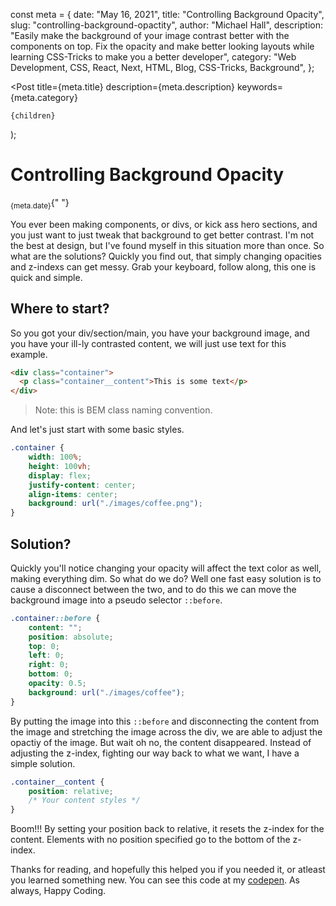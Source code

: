 const meta = {
  date: "May 16, 2021",
  title: "Controlling Background Opacity",
  slug: "controlling-background-opactity",
  author: "Michael Hall",
  description:
    "Easily make the background of your image contrast better with the components on top. Fix the opacity and make better looking layouts while learning CSS-Tricks to make you a better developer",
  category:
    "Web Development, CSS, React, Next, HTML, Blog, CSS-Tricks, Background",
};

  <Post
    title={meta.title}
    description={meta.description}
    keywords={meta.category}
  >
    {children}
  </Post>
);

# Controlling Background Opacity

<Sub>{meta.date}</Sub>{" "}

You ever been making components, or divs, or kick ass hero sections, and you just want to just tweak that background to get better contrast. I'm not the best at design, but I've found myself in this situation more than once. So what are the solutions? Quickly you find out, that simply changing opacities and z-indexs can get messy. Grab your keyboard, follow along, this one is quick and simple.

## Where to start?

So you got your div/section/main, you have your background image, and you have your ill-ly contrasted content, we will just use text for this example.

```html
<div class="container">
  <p class="container__content">This is some text</p>
</div>
```

> Note: this is BEM class naming convention.

And let's just start with some basic styles.

```CSS
.container {
    width: 100%;
    height: 100vh;
    display: flex;
    justify-content: center;
    align-items: center;
    background: url("./images/coffee.png");
}
```

## Solution?

Quickly you'll notice changing your opacity will affect the text color as well, making everything dim. So what do we do? Well one fast easy solution is to cause a disconnect between the two, and to do this we can move the background image into a pseudo selector `::before`.

```CSS
.container::before {
	content: "";
	position: absolute;
	top: 0;
	left: 0;
	right: 0;
	bottom: 0;
	opacity: 0.5;
	background: url("./images/coffee");
}
```

By putting the image into this `::before` and disconnecting the content from the image and stretching the image across the div, we are able to adjust the opactiy of the image. But wait oh no, the content disappeared. Instead of adjusting the z-index, fighting our way back to what we want, I have a simple solution.

```CSS
.container__content {
    position: relative;
    /* Your content styles */
}
```

Boom!!! By setting your position back to relative, it resets the z-index for the content. Elements with no position specified go to the bottom of the z-index.

Thanks for reading, and hopefully this helped you if you needed it, or atleast you learned something new. You can see this code at my [codepen](https://codepen.io/mhall-project/pen/vYxKraN). As always, Happy Coding.
